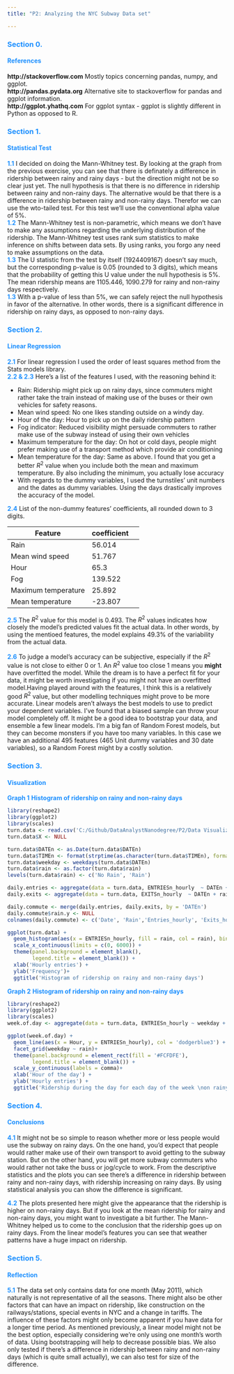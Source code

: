 ```yaml
---
title: "P2: Analyzing the NYC Subway Data set"

---
```


### <span style="color:DodgerBlue;">Section 0.</span>
#### <span style="color:DodgerBlue;">References </span>
**http://stackoverflow.com** 
Mostly topics concerning pandas, numpy, and ggplot. </br>
**http://pandas.pydata.org**
Alternative site to stackoverflow for pandas and ggplot information. </br>
**http://ggplot.yhathq.com**
For ggplot syntax - ggplot is slightly different in Python as opposed to R. </br>




### <span style="color:DodgerBlue;">Section 1.</span>
#### <span style="color:DodgerBlue;">Statistical Test </span>
**<span style="color:DodgerBlue;"> 1.1</span>** I decided on doing the Mann-Whitney test. By looking at the graph from the previous exercise, you can see that there is definately a difference in ridership between rainy and rainy days - but the direction might not be so clear just yet. The null hypothesis is that there is no difference in ridership between rainy and non-rainy days. The alternative would be that there is a difference in ridership between rainy and non-rainy days. Therefor we can use the wto-tailed test. For this test we'll use the conventional alpha value of 5%. </br>
**<span style="color:DodgerBlue;"> 1.2</span>** The Mann-Whitney test is non-parametric, which means we don't have to make any assumptions regarding the underlying distribution of the ridership. The Mann-Whitney test uses rank sum statistics to make inference on shifts between data sets. By using ranks, you forgo any need to make assumptions on the data.</br> 
**<span style="color:DodgerBlue;"> 1.3</span>** The U statistic from the test by itself (1924409167) doesn't say much, but the corresponding p-value is 0.05 (rounded to 3 digits), which means that the probability of getting this U value under the null hypothesis is 5%. The mean ridership means are 1105.446, 1090.279 for rainy and non-rainy days respectively.  </br> 
**<span style="color:DodgerBlue;"> 1.3</span>** With a p-value of less than 5%, we can safely reject the null hypothesis in favor of the alternative. In other words, there is a significant difference in ridership on rainy days, as opposed to non-rainy days.</br> 

### <span style="color:DodgerBlue;">Section 2.</span>
#### <span style="color:DodgerBlue;">Linear Regression </span>
**<span style="color:DodgerBlue;"> 2.1</span>** For linear regression I used the order of least squares method from the Stats models library. </br>
**<span style="color:DodgerBlue;"> 2.2 & 2.3</span>** Here's a list of the features I used, with the reasoning behind it: </br>

<ul>
<li>Rain: Ridership might pick up on rainy days, since commuters might rather take the train instead of making use of the buses or their own vehicles for safety reasons. </li>
<li>Mean wind speed: No one likes standing outside on a windy day.</li>
<li>Hour of the day: Hour to pick up on the daily ridership pattern
<li>Fog indicator: Reduced visibility might persuade commuters to rather make use of the subway instead of using their own vehicles</li></li>
<li>Maximum temperature for the day: On hot or cold days, people might prefer making use of a transport method which provide air conditioning </li>
<li>Mean temperature for the day: Same as above. I found that you get a better $R^2$ value when you include both the mean and maximum temperature. By also including the minimum, you actually lose accuracy </li>
<li>With regards to the dummy variables, I used the turnstiles' unit numbers and the dates as dummy variables. Using the days drastically improves the accuracy of the model.</li>
</ul>

**<span style="color:DodgerBlue;"> 2.4</span>** List of the non-dummy features' coefficients, all rounded down to 3 digits.

Feature | coefficient
--- | --- | ---
Rain | 56.014
Mean wind speed | 51.767
Hour | 65.3
Fog | 139.522
Maximum temperature | 25.892
Mean temperature | -23.807

**<span style="color:DodgerBlue;"> 2.5</span>** The $R^2$ value for this model is 0.493. The $R^2$ values indicates how closely the model's predicted values fit the actual data. In other words, by using the mentioed features, the model explains 49.3% of the variability from the actual data.

**<span style="color:DodgerBlue;"> 2.6</span>** To judge a model's accuracy can be subjective, especially if the $R^2$ value is not close to either 0 or 1. An $R^2$ value too close 1 means you **might** have overfitted the model. While the dream is to have a perfect fit for your data, it might be worth investigating if you might not have an overfitted model.Having played around with the features, I think this is a relatively good $R^2$ value, but other modelling techniques might prove to be more accurate. Linear models aren't always the best models to use to predict your dependent variables. I've found that a biased sample can throw your model completely off. It might be a good idea to bootstrap your data, and ensemble a few linear models. I'm a big fan of Random Forest models, but they can become monsters if you have too many variables. In this case we have an additional 495 features (465 Unit dummy variables and 30 date variables), so a Random Forest might by a costly solution. 


### <span style="color:DodgerBlue;">Section 3.</span>
#### <span style="color:DodgerBlue;">Visualization </span>

**<span style="color:DodgerBlue;"> Graph 1</span>**
**<span style="color:DodgerBlue;"> Histogram of ridership on rainy and non-rainy days</span>**
```r
library(reshape2)
library(ggplot2)
library(scales)
turn.data <- read.csv('C:/Github/DataAnalystNanodegree/P2/Data Visualizing/turnstile_data_master_with_weather.csv', row.names = NULL)
turn.data$X <- NULL

turn.data$DATEn <- as.Date(turn.data$DATEn)
turn.data$TIMEn <- format(strptime(as.character(turn.data$TIMEn), format = '%H:%M:%S'), format = '%H:%M:%S')
turn.data$weekday <- weekdays(turn.data$DATEn)
turn.data$rain <- as.factor(turn.data$rain)
levels(turn.data$rain) <- c('No Rain', 'Rain')

daily.entries <- aggregate(data = turn.data, ENTRIESn_hourly  ~ DATEn + rain, FUN = 'sum' )
daily.exits <- aggregate(data = turn.data, EXITSn_hourly  ~ DATEn + rain, FUN = 'sum' )

daily.commute <- merge(daily.entries, daily.exits, by = 'DATEn')
daily.commute$rain.y <- NULL
colnames(daily.commute) <- c('Date', 'Rain','Entries_hourly', 'Exits_hourly')

ggplot(turn.data) + 
  geom_histogram(aes(x = ENTRIESn_hourly, fill = rain, col = rain), binwidth=500, alpha = .65) +facet_grid(.~rain) +
  scale_x_continuous(limits = c(0, 6000)) +
  theme(panel.background = element_blank(),
        legend.title = element_blank()) +
  xlab('Hourly entries') +
  ylab('Frequency')+
  ggtitle('Histogram of ridership on rainy and non-rainy days')
```

**<span style="color:DodgerBlue;"> Graph 2</span>**
**<span style="color:DodgerBlue;"> Histogram of ridership on rainy and non-rainy days</span>**
```r
library(reshape2)
library(ggplot2)
library(scales)
week.of.day <- aggregate(data = turn.data, ENTRIESn_hourly ~ weekday + Hour + rain, 'sum')

ggplot(week.of.day) +
  geom_line(aes(x = Hour, y = ENTRIESn_hourly), col = 'dodgerblue3') + 
  facet_grid(weekday ~ rain)+
  theme(panel.background = element_rect(fill = '#FCFDFE'),
        legend.title = element_blank()) +
  scale_y_continuous(labels = comma)+
  xlab('Hour of the day') +
  ylab('Hourly entries') +
  ggtitle('Ridership during the day for each day of the week \non rainy and non-rainy days')

```

### <span style="color:DodgerBlue;">Section 4.</span>
#### <span style="color:DodgerBlue;">Conclusions </span>
**<span style="color:DodgerBlue;"> 4.1</span>** It might not be so simple to reason whether more or less people would use the subway on rainy days. On the one hand, you'd expect that people would rather make use of their own transport to avoid getting to the subway station. But on the other hand, you will get more subway commuters who would rather not take the buss or jog/cycle to work. From the descriptive statistics and the plots you can see there's a difference in ridership between rainy and non-rainy days, with ridership increasing on rainy days. By using statistical analysis you can show the difference is significant.

**<span style="color:DodgerBlue;"> 4.2</span>** The plots presented here might give the appearance that the ridership is higher on non-rainy days. But if you look at the mean ridership for rainy and non-rainy days, you might want to investigate a bit further. The Mann-Whitney helped us to come to the conclusion that the ridership goes up on rainy days. From the linear model's features you can see that weather patterns have a huge impact on ridership. 

### <span style="color:DodgerBlue;">Section 5.</span>
#### <span style="color:DodgerBlue;">Reflection </span>
**<span style="color:DodgerBlue;"> 5.1</span>** The data set only contains data for one month (May 2011), which naturally is not representative of all the seasons. There might also be other factors that can have an impact on ridership, like construction on the railways/stations, special events in NYC and a change in tariffs. The influence of these factors might only become apparent if you have data for a longer time period.  As mentioned previously, a linear model might not be the best option, especially considering we're only using one month's worth of data. Using bootstrapping will help to decrease possible bias. We also only tested if there's a difference in ridership between rainy and non-rainy days (which is quite small actually), we can also test for size of the difference. 


